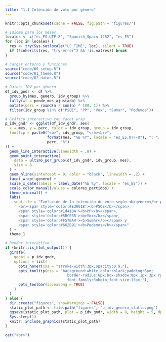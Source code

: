 ```yaml
---
title: "1.1 Intención de voto por género"
---
```


```r
knitr::opts_chunk$set(cache = FALSE, fig.path = "figures/")

# Idioma para los meses
locales <- c("es_ES.UTF-8", "Spanish_Spain.1252", "es_ES")
for (loc in locales) {
  res <- try(Sys.setlocale("LC_TIME", loc), silent = TRUE)
  if (!inherits(res, "try-error") && !is.na(res)) break
}

# Cargar entorno y funciones
source("code/00_setup.R")
source("code/01_theme.R")
source("code/02_datos.R")
```

```r
# Datos: IDV por género
df_idv_gndr <- df %>%
  group_by(mes, genero, idv_group) %>%
  tally(wt = ponde_mes_ajustada) %>%
  mutate(perc = round(n / sum(n) * 100, 1)) %>%
  filter(idv_group %in% c("PSOE", "PP", "Vox", "Sumar", "Podemos"))
```

```r
# Gráfico interactivo con facet_wrap
p_idv_gndr <- ggplot(df_idv_gndr, aes(
  x = mes, y = perc, color = idv_group, group = idv_group,
  tooltip = paste0("<b>", idv_group, "</b><br>",
                   format(mes, "%B %Y", locale = "es_ES.UTF-8"), ": ",
                   perc, "%")
)) +
  geom_line_interactive(linewidth = .8) +
  geom_point_interactive(
    data = ultimo_por_grupo(df_idv_gndr, idv_group, mes),
    size = 3
  ) +
  geom_hline(yintercept = 0, color = "black", linewidth = .2) +
  facet_wrap(~genero) +
  scale_x_date(labels = label_date("%b %y", locale = "es_ES")) +
  scale_color_manual(values = colores_partidos) +
  theme_minimal() +
  labs(
    subtitle = "Evolución de la intención de voto según <b>género</b> para
      <br><span style='color:#E3001B'><b>PSOE</b></span>, 
      <span style='color:#1d4184'><b>PP</b></span>, 
      <span style='color:#5BC035'><b>Vox</b></span>, 
      <span style='color:#F57BA4'><b>Sumar</b></span> y 
      <span style='color:#662D91'><b>Podemos</b></span>"
  ) +
  theme_1

# Render interactivo
if (knitr::is_html_output()) {
  girafe(
    ggobj = p_idv_gndr,
    options = list(
      opts_hover(css = "stroke-width:3px;opacity:0.9;"),
      opts_tooltip(css = "background:white;color:black;padding:6px;
                            border-radius:6px;box-shadow:0px 1px 3px rgba(0,0,0,0.2);
                            font-family:Roboto;font-size:13px;"),
      opts_toolbar(saveaspng = TRUE)
    )
  )
} else {
  dir.create("figures", showWarnings = FALSE)
  static_plot_path <- file.path("figures", "p_idv_genero_static.png")
  ggsave(static_plot_path, plot = p_idv_gndr, width = 8, height = 5, dpi = 300)
  Sys.sleep(1)
  knitr::include_graphics(static_plot_path)
}
```

```r
cat("<br>")
```
